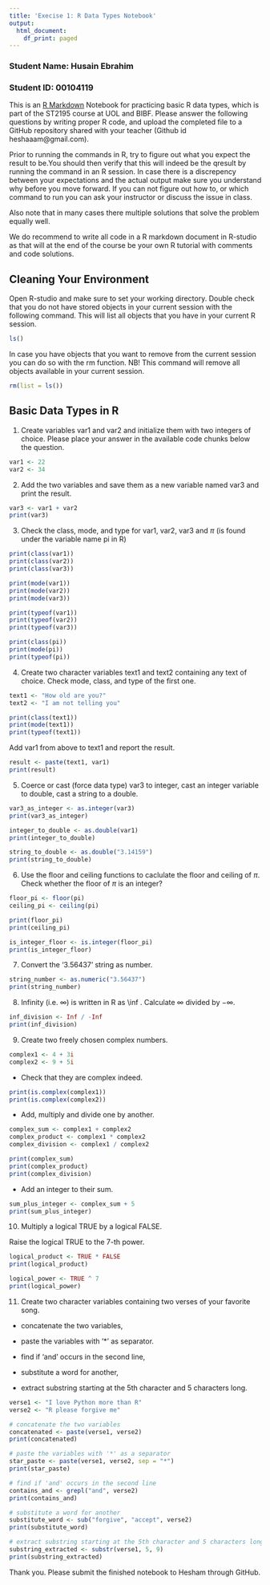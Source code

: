 ```yaml
---
title: 'Execise 1: R Data Types Notebook'
output:
  html_document:
    df_print: paged
---
```


### Student Name: Husain Ebrahim

### Student ID: 00104119

This is an [R Markdown](http://rmarkdown.rstudio.com) Notebook for practicing basic R data types, which is part of the ST2195 course at UOL and BIBF.
Please answer the following questions by writing proper R code, and upload the completed file to a GitHub repository shared with your teacher (Github id heshaaam\@gmail.com).

Prior to running the commands in R, try to figure out what you expect the result to be.You should then verify that this will indeed be the qresult by running the command in an R session. In case there is a discrepency between your expectations and the actual output make sure you understand why before you move forward. If you can not figure out how to, or which command to run you can ask your instructor or discuss the issue in class.

Also note that in many cases there multiple solutions that solve the problem equally well.

We do recommend to write all code in a R markdown document in R-studio as that will at the end of the course be your own R tutorial with comments and code solutions.

## Cleaning Your Environment

Open R-studio and make sure to set your working directory. Double check that you do not have stored objects in your current session with the following command. This will list all objects that you have in your current R session.

```r
ls()
```

In case you have objects that you want to remove from the current session you can do so with the rm function. NB! This command will remove all objects available in your current session.

```r
rm(list = ls())
```

## Basic Data Types in R

1. Create variables var1 and var2 and initialize them with two integers of choice.
Please place your answer in the available code chunks below the question.

```r

var1 <- 22
var2 <- 34

```

2. Add the two variables and save them as a new variable named var3 and print the result.

```r

var3 <- var1 + var2
print(var3)

```

3. Check the class, mode, and type for var1, var2, var3 and $\pi$ (is found under the variable name pi in R)

```r

print(class(var1))
print(class(var2))
print(class(var3))

print(mode(var1))
print(mode(var2))
print(mode(var3))

print(typeof(var1))
print(typeof(var2))
print(typeof(var3))

print(class(pi))
print(mode(pi))
print(typeof(pi))

```

4. Create two character variables text1 and text2 containing any text of choice. Check mode, class, and type of the first one.

```r

text1 <- "How old are you?"
text2 <- "I am not telling you"

print(class(text1))
print(mode(text1))
print(typeof(text1))

```

Add var1 from above to text1 and report the result.

```r

result <- paste(text1, var1)
print(result)

```

5. Coerce or cast (force data type) var3 to integer, cast an integer variable to double, cast a string to a double.

```r

var3_as_integer <- as.integer(var3)
print(var3_as_integer)

integer_to_double <- as.double(var1)
print(integer_to_double)

string_to_double <- as.double("3.14159")
print(string_to_double)


```

6. Use the floor and ceiling functions to caclulate the floor and ceiling of $\pi$.
Check whether the floor of $\pi$ is an integer?

```r

floor_pi <- floor(pi)
ceiling_pi <- ceiling(pi)

print(floor_pi)
print(ceiling_pi)

is_integer_floor <- is.integer(floor_pi)
print(is_integer_floor)

```

7. Convert the ‘3.56437’ string as number.

```r

string_number <- as.numeric("3.56437")
print(string_number)

```

8. Infinity (i.e. $\infty$) is written in R as \\inf . Calculate $\infty$ divided by $-\infty$.

```r

inf_division <- Inf / -Inf
print(inf_division)

```

9. Create two freely chosen complex numbers.
```r

complex1 <- 4 + 3i
complex2 <- 9 + 5i

```


* Check that they are complex indeed.
```r

print(is.complex(complex1))
print(is.complex(complex2))

```


* Add, multiply and divide one by another.
```r

complex_sum <- complex1 + complex2
complex_product <- complex1 * complex2
complex_division <- complex1 / complex2

print(complex_sum)
print(complex_product)
print(complex_division)


```


* Add an integer to their sum.
```r

sum_plus_integer <- complex_sum + 5
print(sum_plus_integer)

```

10. Multiply a logical TRUE by a logical FALSE. 

Raise the logical TRUE to the 7-th power.

```r

logical_product <- TRUE * FALSE
print(logical_product)

logical_power <- TRUE ^ 7
print(logical_power)

```

11. Create two character variables containing two verses of your favorite song.

* concatenate the two variables,

* paste the variables with ‘*’ as separator.

* find if ‘and’ occurs in the second line,

* substitute a word for another,

* extract substring starting at the 5th character and 5 characters long.

```r

verse1 <- "I love Python more than R"
verse2 <- "R please forgive me"

# concatenate the two variables
concatenated <- paste(verse1, verse2)
print(concatenated)

# paste the variables with '*' as a separator
star_paste <- paste(verse1, verse2, sep = "*")
print(star_paste)

# find if 'and' occurs in the second line
contains_and <- grepl("and", verse2)
print(contains_and)

# substitute a word for another
substitute_word <- sub("forgive", "accept", verse2)
print(substitute_word)

# extract substring starting at the 5th character and 5 characters long
substring_extracted <- substr(verse1, 5, 9)
print(substring_extracted)

```

Thank you. Please submit the finished notebook to Hesham through GitHub.